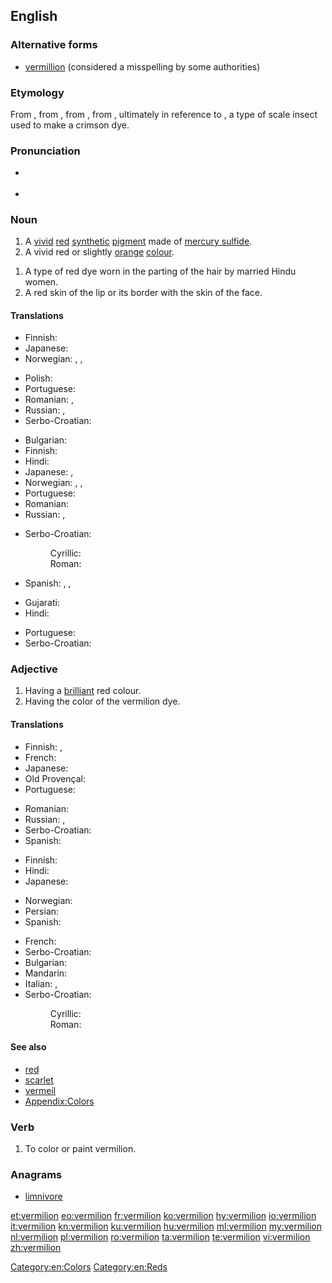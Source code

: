 ==English==

===Alternative forms===
* [[vermillion]] (considered a misspelling by some authorities)

===Etymology===
From {{etyl|fro|en}} {{term|vermeillon||vermilion|lang=fro}}, from {{term|vermeil|lang=fro}}, from {{etyl|la|en}} {{term|lang=la|vermiculus||little worm}}, from {{term|lang=la|vermis||worm}}, ultimately in reference to {{taxlink|Kermes vermilio|species|noshow=1}}, a type of scale insect used to make a crimson dye.

===Pronunciation===
* {{a|UK}} {{IPA|/vɜː(ɹ)ˈmɪl.jən/|lang=en}}
* {{rhymes|ɪljən|lang=en}}

===Noun===
{{en-noun}}

# A [[vivid]] [[red]] [[synthetic]] [[pigment]] made of [[mercury sulfide]].
# A vivid red or slightly [[orange]] [[colour]].
#: {{color panel|E34234}}
{{quote-Fanny Hill|part=3
|I, struggling faintly, could not help feeling what I could not grasp, a column of the whitest ivory, beautifully streak'd with blue veins, and carrying, fully uncapt, a head of the liveliest '''vermilion'''}}
# A type of red dye worn in the parting of the hair by married Hindu women.
# A red skin of the lip or its border with the skin of the face.

====Translations====
{{trans-top|pigment}}
* Finnish: {{t|fi|sinooperipunainen}}
* Japanese: {{t+|ja|朱|tr=しゅ, shu}}
* Norwegian: {{t+|no|sinober|m}}, {{t|no|sinoberrødt|n}}, {{t|no|vermilion|m}}
{{trans-mid}}
* Polish: {{t+|pl|cynober|m}}
* Portuguese: {{t|pt|vermelhão|m}}
* Romanian: {{t+|ro|vermillon|n}}, {{t+|ro|cinabru|n}}
* Russian: {{t+|ru|вермильон|m|tr=vermilʹón|sc=Cyrl}}, {{t+|ru|киноварь|f|tr=kínovarʹ|sc=Cyrl}}
* Serbo-Croatian: {{t+|sh|cinober}}
{{trans-bottom}}

{{trans-top|colour}}
* Bulgarian: {{t|bg|яркочервено; цинобър|sc=Cyrl}}
* Finnish: {{t|fi|sinooperinpunainen}}
* Hindi: {{t-check|hi|[[लाल]] [[रंग]]|tr=lāl rang|sc=Deva}} {{attention|hi|2=was "[[लाल]] [[रंग]]" - assumed sum-of-parts; if an idiom, remove the wikilinks to the individual words. see [[User:Kephir/gadgets/xte#Translation_fixing]]}}
* Japanese: {{t+|ja|朱|tr=しゅ, shu}}, {{t+|ja|朱色|tr=しゅいろ, shuiro}}
* Norwegian: {{t+|no|sinober|m}}, {{t|no|sinoberrødt|n}}, {{t|no|vermilion|m}}
* Portuguese: {{t|pt|vermelhão|m}}
* Romanian: {{t+|ro|vermillon}}
* Russian: {{t+|ru|ярко-красный|m|tr=járko-krásnyj|sc=Cyrl}} {{qualifier|цвет}}, {{t+|ru|алый|m|tr=ályj|sc=Cyrl}} {{qualifier|цвет}}
{{trans-mid}}
* Serbo-Croatian:
*: Cyrillic: {{t|sh|румена|f|sc=Cyrl}}
*: Roman: {{t|sh|rumena|f}}
* Spanish: {{t+|es|bermellón}}, {{t|es|vermillo}}, {{t|es|vermellón}}
{{trans-bottom}}

{{trans-top|dye}}
* Gujarati: {{t|gu|સિંદૂર|tr=sindūr}}
* Hindi: {{t|hi|सिंदूर|tr=sindūr}}
{{trans-mid}}
* Portuguese: {{t|pt|vermelhão|m}}
* Serbo-Croatian: {{t+|sh|cinober}}
{{trans-bottom}}

===Adjective===
{{en-adj}}

# Having a [[brilliant]] red colour.
# Having the color of the vermilion dye.

====Translations====
{{trans-top|having a brilliant red colour}}
* Finnish: {{t+|fi|tulipunainen}}, {{t+|fi|kirkkaanpunainen}}
* French: {{t+|fr|vermeil}}
* Japanese: {{t+|ja|赤い|tr=あかい, akai}}
* Old Provençal: {{t|pro|vermelh}}
* Portuguese: {{t+|pt|vermelhão}}
{{trans-mid}}
* Romanian: {{t|ro|vermeil}}
* Russian: {{t+|ru|ярко-красный|tr=járko-krásnyj|sc=Cyrl}}, {{t+|ru|алый|tr=ályj|sc=Cyrl}}
* Serbo-Croatian: {{t|sh|boje cinobera}}
* Spanish: {{t+|es|bermejo}}
{{trans-bottom}}

{{trans-top|having the color of vermilion dye}}
* Finnish: {{t|fi|sinooperinpunainen}}
* Hindi: {{t|hi|सिंदूरी|tr=sindūrī}}
* Japanese: {{t+|ja|朱色|tr=しゅいろ, shuiro}}
{{trans-mid}}
* Norwegian: {{t|no|sinoberrød}}
* Persian: {{t+|fa|شنگرف|tr=shangarf}}
* Spanish: {{t+|es|bermejo}}
{{trans-bottom}}

{{checktrans-top}}
<!-- These look like nouns, and this is Adjective section -->
* French: {{t+check|fr|vermillon|m}}
* Serbo-Croatian: {{t-check|sh|rumen|m}}
* Bulgarian: {{t-check|bg|ален|sc=Cyrl}}
* Mandarin: {{t-check|cmn|朱|tr=zhū|sc=Hani}}
* Italian: {{t+check|it|vermiglio|m}}, {{t-check|it|vermiglione|m}}
* Serbo-Croatian:
*: Cyrillic: {{t-check|sh|румен|m|sc=Cyrl}}
*: Roman: {{t-check|sh|rumen|m}}
{{trans-bottom}}

====See also====
* [[red]]
* [[scarlet]]
* [[vermeil]]
* [[Appendix:Colors]]

===Verb===
{{en-verb}}

# {{context|transitive|lang=en}} To color or paint vermilion.

===Anagrams===
* [[limnivore#English|limnivore]]

[[Category:en:Colors]]
[[Category:en:Reds]]

[[et:vermilion]]
[[eo:vermilion]]
[[fr:vermilion]]
[[ko:vermilion]]
[[hy:vermilion]]
[[io:vermilion]]
[[it:vermilion]]
[[kn:vermilion]]
[[ku:vermilion]]
[[hu:vermilion]]
[[ml:vermilion]]
[[my:vermilion]]
[[nl:vermilion]]
[[pl:vermilion]]
[[ro:vermilion]]
[[ta:vermilion]]
[[te:vermilion]]
[[vi:vermilion]]
[[zh:vermilion]]
